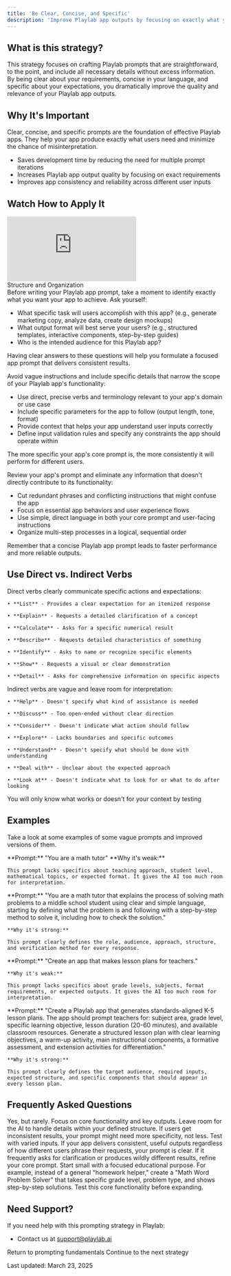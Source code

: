 ```yaml
---
title: 'Be Clear, Concise, and Specific'
description: 'Improve Playlab app outputs by focusing on exactly what you need'
---
```


## <Icon icon="circle-question" size="24" className="inline-block align-text-bottom" /> What is this strategy?

This strategy focuses on crafting Playlab prompts that are straightforward, to the point, and include all necessary details without excess information. By being clear about your requirements, concise in your language, and specific about your expectations, you dramatically improve the quality and relevance of your Playlab app outputs.

## <Icon icon="lightbulb" size="24" className="inline-block align-text-bottom" /> Why It's Important

  Clear, concise, and specific prompts are the foundation of effective Playlab apps. They help your app produce exactly what users need and minimize the chance of misinterpretation.
  
  * Saves development time by reducing the need for multiple prompt iterations
  * Increases Playlab app output quality by focusing on exact requirements
  * Improves app consistency and reliability across different user inputs


## <Icon icon="video" size="24" className="inline-block align-text-bottom" /> Watch How to Apply It

<Frame>
  <iframe 
    src="https://www.loom.com/embed/66645ccc40434db78e0bbe581a3c7c7b?sid=cdf15e5f-875d-41f8-aa2b-58009fb106a2"
    frameborder="0" 
    webkitallowfullscreen 
    mozallowfullscreen 
    allowfullscreen 
    style={{ width: "100%", height: "400px" }}
  ></iframe>
  <figcaption>Structure and Organization</figcaption>
</Frame>

<Accordion title="Step 1: Clearly define your Playlab app's purpose">
  Before writing your Playlab app prompt, take a moment to identify exactly what you want your app to achieve. Ask yourself:
  
  - What specific task will users accomplish with this app? (e.g., generate marketing copy, analyze data, create design mockups)
  - What output format will best serve your users? (e.g., structured templates, interactive components, step-by-step guides)
  - Who is the intended audience for this Playlab app?
  
  Having clear answers to these questions will help you formulate a focused app prompt that delivers consistent results.
</Accordion>

<Accordion title="Step 2: Design your Playlab app prompt with precision">
  Avoid vague instructions and include specific details that narrow the scope of your Playlab app's functionality:
  
  - Use direct, precise verbs and terminology relevant to your app's domain or use case
  - Include specific parameters for the app to follow (output length, tone, format)
  - Provide context that helps your app understand user inputs correctly
  - Define input validation rules and specify any constraints the app should operate within
  
  The more specific your app's core prompt is, the more consistently it will perform for different users.
</Accordion>

<Accordion title="Step 3: Optimize your Playlab app prompt">
  Review your app's prompt and eliminate any information that doesn't directly contribute to its functionality:
  
  - Cut redundant phrases and conflicting instructions that might confuse the app
  - Focus on essential app behaviors and user experience flows
  - Use simple, direct language in both your core prompt and user-facing instructions
  - Organize multi-step processes in a logical, sequential order
  
  Remember that a concise Playlab app prompt leads to faster performance and more reliable outputs.
</Accordion>

## <Icon icon="pen-to-square" size="24" className="inline-block align-text-bottom" /> Use Direct vs. Indirect Verbs

<CardGroup cols={2}>
  <Card title="Direct Verbs" icon="bullseye" color="#4CAF50">
    Direct verbs clearly communicate specific actions and expectations:
    
    • **List** - Provides a clear expectation for an itemized response
    
    • **Explain** - Requests a detailed clarification of a concept
    
    • **Calculate** - Asks for a specific numerical result
    
    • **Describe** - Requests detailed characteristics of something
    
    • **Identify** - Asks to name or recognize specific elements
    
    • **Show** - Requests a visual or clear demonstration
    
    • **Detail** - Asks for comprehensive information on specific aspects
  </Card>
  <Card title="Indirect Verbs" icon="globe" color="#f44336">
    Indirect verbs are vague and leave room for interpretation:
    
    • **Help** - Doesn't specify what kind of assistance is needed
    
    • **Discuss** - Too open-ended without clear direction
    
    • **Consider** - Doesn't indicate what action should follow
    
    • **Explore** - Lacks boundaries and specific outcomes
    
    • **Understand** - Doesn't specify what should be done with understanding
    
    • **Deal with** - Unclear about the expected approach
    
    • **Look at** - Doesn't indicate what to look for or what to do after looking
  </Card>
</CardGroup>

<Warning> You will only know what works or doesn't for your context by testing </Warning>

## <Icon icon="binoculars" size="24" className="inline-block align-text-bottom" /> Examples
Take a look at some examples of some vague prompts and improved versions of them.

<CardGroup cols={2}>
  <Card title="Vague Prompt" icon="circle-minus" color="#f44336">
     **Prompt:** 
    "You are a math tutor"
    **Why it's weak:** 
    
    This prompt lacks specifics about teaching approach, student level, mathematical topics, or expected format. It gives the AI too much room for interpretation.
  </Card>
  <Card title="Clear, Concise, Specific Prompt" icon="check" color="#4CAF50">
     **Prompt:** 
    "You are a math tutor that explains the process of solving math problems to a middle school student using clear and simple language, starting by defining what the problem is and following with a step-by-step method to solve it, including how to check the solution."
    
    **Why it's strong:** 
    
    This prompt clearly defines the role, audience, approach, structure, and verification method for every response.
  </Card>
</CardGroup>

<CardGroup cols={2} className="mt-6">
  <Card title="Vague Prompt" icon="circle-minus" color="#f44336">
     **Prompt:** 
    "Create an app that makes lesson plans for teachers."
    
    **Why it's weak:** 
    
    This prompt lacks specifics about grade levels, subjects, format requirements, or expected outputs. It gives the AI too much room for interpretation.
  </Card>
  <Card title="Clear, Concise, Specific Prompt" icon="check" color="#4CAF50">
     **Prompt:** 
    "Create a Playlab app that generates standards-aligned K-5 lesson plans. The app should prompt teachers for: subject area, grade level, specific learning objective, lesson duration (20-60 minutes), and available classroom resources. Generate a structured lesson plan with clear learning objectives, a warm-up activity, main instructional components, a formative assessment, and extension activities for differentiation."
    
    **Why it's strong:** 
    
    This prompt clearly defines the target audience, required inputs, expected structure, and specific components that should appear in every lesson plan.
  </Card>
</CardGroup>

## <Icon icon="circle-question" size="24" className="inline-block align-text-bottom" /> Frequently Asked Questions

<Accordion title="Can a Playlab app prompt be too specific?">
  Yes, but rarely. Focus on core functionality and key outputs. Leave room for the AI to handle details within your defined structure. If users get inconsistent results, your prompt might need more specificity, not less.
</Accordion>

<Accordion title="How do I know if my Playlab app prompt is clear enough?">
  Test with varied inputs. If your app delivers consistent, useful outputs regardless of how different users phrase their requests, your prompt is clear. If it frequently asks for clarification or produces wildly different results, refine your core prompt.
</Accordion>

<Accordion title="What if I'm not sure exactly what my Playlab app should do?">
  Start small with a focused educational purpose. For example, instead of a general "homework helper," create a "Math Word Problem Solver" that takes specific grade level, problem type, and shows step-by-step solutions. Test this core functionality before expanding.
</Accordion>

## <Icon icon="bullhorn" size="24" className="inline-block align-text-bottom" /> Need Support?

If you need help with this prompting strategy in Playlab:

* Contact us at [support@playlab.ai](mailto:support@playlab.ai)

<CardGroup className="mt-12 mb-8">
  <Card title="Back to Prompting Basics" icon="arrow-left" href="/prompting/basics" iconType="duotone">
    Return to prompting fundamentals
  </Card>
  <Card title="Context is Key" icon="arrow-right" href="/prompting/basic/context is key" iconType="duotone">
    Continue to the next strategy
  </Card>
</CardGroup>

Last updated: March 23, 2025